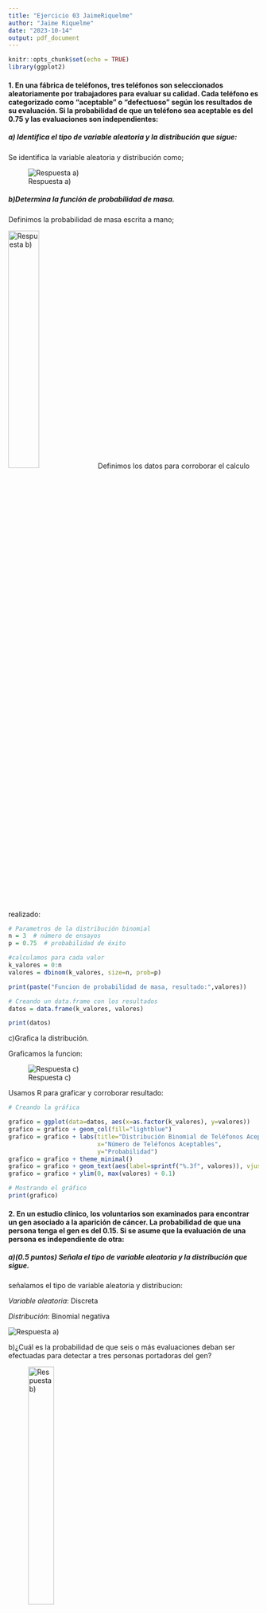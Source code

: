 ```yaml
---
title: "Ejercicio 03 JaimeRiquelme"
author: "Jaime Riquelme"
date: "2023-10-14"
output: pdf_document
---
```


```r
knitr::opts_chunk$set(echo = TRUE)
library(ggplot2)

```

#### 1. En una fábrica de teléfonos, tres teléfonos son seleccionados aleatoriamente por trabajadores para evaluar su calidad. Cada teléfono es categorizado como “aceptable” o “defectuoso” según los resultados de su evaluación. Si la probabilidad de que un teléfono sea aceptable es del 0.75 y las evaluaciones son independientes:
##### a) Identifica el tipo de variable aleatoria y la distribución que sigue:

Se identifica la variable aleatoria y distribución como;

![Respuesta a)](Imagenes/img1.jpeg){withd=80%}

##### b)Determina la función de probabilidad de masa.

Definimos la probabilidad de masa escrita a mano;

![Respuesta b)](Imagenes/img2.jpeg){height=35%}
\newpage 
Definimos los datos para corroborar el calculo realizado:
```r

# Parametros de la distribución binomial
n = 3  # número de ensayos
p = 0.75  # probabilidad de éxito

#calculamos para cada valor
k_valores = 0:n
valores = dbinom(k_valores, size=n, prob=p)

print(paste("Funcion de probabilidad de masa, resultado:",valores))

# Creando un data.frame con los resultados
datos = data.frame(k_valores, valores)

print(datos)

```

\newpage
c)Grafica la distribución.

Graficamos la funcion: 

![Respuesta c)](Imagenes/img3.jpeg)

Usamos R para graficar y corroborar resultado:
```r
# Creando la gráfica

grafico = ggplot(data=datos, aes(x=as.factor(k_valores), y=valores))
grafico = grafico + geom_col(fill="lightblue")
grafico = grafico + labs(title="Distribución Binomial de Teléfonos Aceptables",
                         x="Número de Teléfonos Aceptables",
                         y="Probabilidad")
grafico = grafico + theme_minimal()
grafico = grafico + geom_text(aes(label=sprintf("%.3f", valores)), vjust=-0.5)
grafico = grafico + ylim(0, max(valores) + 0.1)

# Mostrando el gráfico
print(grafico)

```

#### 2. En un estudio clínico, los voluntarios son examinados para encontrar un gen asociado a la aparición de cáncer. La probabilidad de que una persona tenga el gen es del 0.15. Si se asume que la evaluación de una persona es independiente de otra:

##### a)(0.5 puntos) Señala el tipo de variable aleatoria y la distribución que sigue.

señalamos el tipo de variable aleatoria y distribucion:

*Variable aleatoria*: Discreta

*Distribución*: Binomial negativa

![Respuesta a)](Imagenes/img6.jpeg)
\newpage

b)¿Cuál es la probabilidad de que seis o más evaluaciones deban ser efectuadas para detectar a tres personas portadoras del gen?

![Respuesta b)](Imagenes/img4.jpeg){height=35%}
```r
# Cálculo usando dnbinom
p = 0.15  # Probabilidad de éxito
r = 3     # Número de éxitos deseados
Prob6 = 1 - pnbinom(q=2, size=r, prob=p)

print(paste("La probabilidad es de:",Prob6))


```


##### c)¿Cuál es el número esperado de evaluaciones que debes realizar para detectar tres personas portadoras del gen?

\newpage

![Respuesta c)](Imagenes/img5.jpeg){height=35%}
```r
#Calculamos la esperanza.
Esperanza = r/p

print(paste("La cantidad de casos necesarios para encontrar 3 personas serían:", Esperanza))


```

d)Grafica la distribución.

*Grafico de la distribución:*

![Grafico de la distrubucion](Imagenes/grafico3.jpeg){height=35%}

Realizamos el graico en R:

```r

evaluaciones = seq(0,30)
distribucion = dnbinom(x = evaluaciones , size = r , prob = p)

datos = data.frame(evaluaciones,distribucion)

# Crear el gráfico
grafico = ggplot(data=datos, aes(x=evaluaciones, y=distribucion))
grafico = grafico + geom_bar(stat="identity", fill="lightblue3")
grafico = grafico + theme_bw() + ggtitle("Distribución de probabilidades")
grafico = grafico + xlab("Número de Evaluaciones") + ylab("Probabilidad")
grafico = grafico + geom_vline(xintercept=20, linetype="dotted", color="black", linewidth=1.5)

print(grafico)

```

\newpage
#### 3. En una tienda en línea, el 30 % de los clientes realiza una compra después de ver un producto en oferta. Supongamos que observamos a 100 clientes que visitan la tienda en línea.


a)¿Cuál es la probabilidad de que exactamente 25 de estos 100 clientes realicen una compra
después de ver un producto en oferta?

Realizando el calculo:

![respuesta a)](Imagenes/img7.jpeg)

Comprobando con R los resultados:
```r
N2 = 100
P2 = 0.30
K2 = 25

Prob = dbinom(K2, size = N2 , prob = P2)

print(paste("La probabilidad de que exactamente 25 de 100 clientes realicen una compra es:"
            , Prob))
```

\newpage
b)¿Cuál es la probabilidad de que más de 40 clientes realicen una compra después de ver un producto en oferta?

![respuesta a)](Imagenes/img8.jpeg)
Comprobando con R las respuestas:
```r
K3 = 40

P_menor40 = 0
for (i in 0:K3) {
  P_menor40 = P_menor40 + dbinom(i, size = N2,prob = P2)
}
p_final = 1- P_menor40

print(paste("La probabilidad de que compren despúes de ver un producto es de:",p_final))

```
\newpage
c)¿Cuál es el número esperado de clientes que realizarán una compra después de ver un producto en oferta entre los 100 observados?

![respuesta a)](Imagenes/img9.jpeg)


Comprobando con R las respuestas:

```r

N_esperado = N2 * P2

print(paste("El número esperado de clientes es de: ",N_esperado))


```

d)Grafica la distribución:

![Grafico de la distribucion](Imagenes/grafico2.jpeg){height=35%}

Usamos R para graficar:

```r

# Cargar librería
library(ggplot2)

# Definir parametros
n=100  # Numero total de ensayos (clientes)
p=0.30 # Probabilidad de exito (realizar una compra)

# Crear una secuencia de posibles éxitos
clientes=seq(0, n)

# Calcular las probabilidades binomiales
probabilidades=dbinom(x = clientes, size = n, prob = p)

# Crear un dataframe con los datos
datos=data.frame(clientes, probabilidades)

# Crear el gráfico
grafico=ggplot(data = datos, aes(x = clientes, y = probabilidades))
grafico=grafico + geom_bar(stat = "identity", fill = "lightblue3")
grafico=grafico + theme_bw() + ggtitle("Distribución Binomial de Compras en Oferta")
grafico=grafico + xlab("Número de Clientes que Compran") + ylab("Probabilidad")

# Mostrar el grafico
print(grafico)


```

##### 4. Una empresa contrata a 600 hombres menores de 50 años. Supongamos que el 25 % tiene un marcador en el cromosoma masculino que indica un mayor riesgo de cáncer de próstata.

a)Indica el tipo de variable aleatoria y la distribución que sigue.

![Respuesta a)](Imagenes/img13.jpeg)

*Variable aleatoria*: discreta
*Distribucion*: hipergeométrica.


b)Si a 15 hombres de la empresa se les hace la prueba del marcador en este cromosoma, ¿cuál es la probabilidad de que exactamente 2 hombres tengan el marcador?

![Respuesta b)](Imagenes/img14.jpeg)

Realizamos el calculo en R para corroborar los resultados:


```r
N = 600
K = 150
n = 15
k = 2

Prob2 = dhyper(k, K, N-K, n)

print(paste(Prob2))
```

c)Si a 15 hombres de la empresa se les hace la prueba del marcador en este cromosoma,¿cuál es la probabilidad de que más de 2 tengan el marcador?


![Respuesta c)](Imagenes/img15.jpeg)

Realizamos el calculo en R para corroborar los resultados:
```r
ProbMenos2 = sum(dhyper(0:k, K, N-K, n))
ProbMas2 = 1 - ProbMenos2

print(paste(ProbMas2))
```
d)Grafica la distribución.

![Grafico de la distribucion](Imagenes/grafico1.jpeg)

```r
Hombres = seq(0, n)
probHombres = dhyper(Hombres, K, N-K, n)

datosHombres = data.frame(Hombres, probHombres)

grafico = ggplot(data = datosHombres, aes(x = Hombres, y = probHombres))
grafico = grafico + geom_bar(stat = "identity", fill = "lightblue3")
grafico = grafico + xlab("Numero de hombres con el marcador") + ylab("Probabilidad")

print(grafico)
```

\newpage
##### 5. El número de llamadas telefónicas que llegan a una central telefónica se modela como una variable aleatoria de Poisson. Supongamos que en promedio hay 6 llamadas por hora.

a)Identifica el tipo de variable aleatoria y la distribución que sigue.

*Variable aleatoria*: Discreta (Ya que se trabaja con la variable que es enteros.)

*Distribucion*: poisson.

![Respuesta a)](Imagenes/img10.jpeg)

b)¿Cuál es la probabilidad de que haya exactamente tres llamadas en una hora?

La probabilidad de que haya exactamente tres:

![Respuesta b)](Imagenes/img11.jpeg)

Usando R para corroborar las respuestas:
```r

#Usando poisson para calcular.

T = 1 #Tiempo
lambda = 6 #Llamadas por hora
x = 3  

#Calculamos usando poisson
Calc_poisson = (exp(-lambda * T) * (lambda * T)^x )/factorial(x)

paste(Calc_poisson)


```

\newpage
c)¿Cuál es la probabilidad de que haya cinco llamadas o menos en una hora?

![Respuesta c)](Imagenes/img12.jpeg){height=45%}

Usando R para corroborar las respuestas:

```r

Y = 5
P_total = 0

for (i in 0:Y) {
  P_total = P_total + ((exp(-lambda * T) * (lambda * T)^i )/factorial(i))
  
}

print(paste("La probabilidad de que haya cinco llamadas o menos en una hora es de: ", P_total))
```
